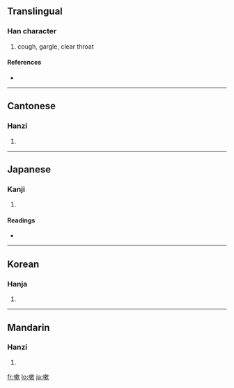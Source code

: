 ==Translingual==

===Han character===
{{Han char|rn=30|rad=口|as=11|sn=14|four=6708<sub>2</sub>|canj=口木中人 (RDLO)}}

# cough, gargle, clear throat

====References====
* {{Han ref|kx=0204.270|dkj=04154|dj=0427.060|hdz=10674.100|uh=55FD|ud=22013|bh=B9C2|bd=47554}}

----

==Cantonese==

===Hanzi===
{{yue-hanzi|jyut=|y=sau2}}

# {{defn|Cantonese}}

----

==Japanese==

===Kanji===
{{ja-kanji|grade=|rs=口11}}

# {{defn|Japanese}}

====Readings====
* {{ja-readings|on=[[そく]] (soku), [[しゅう]] (shū), [[そう]] (sō)|kun=[[すう]] (suu), [[くちすすぐ]] (kuchisusugu)}}

----

==Korean==

===Hanja===
{{ko-hanja|hangeul=수|rv=su|mr=su}}

# {{defn|Korean}}

----

==Mandarin==

===Hanzi===
{{cmn-hanzi|pin=[[sòu]] ([[sou4]])|wg=sou<sup>4</sup>}}

# {{defn|Mandarin}}

[[fr:嗽]]
[[lo:嗽]]
[[ja:嗽]]